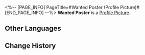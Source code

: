 <%-- [PAGE_INFO]
PageTitle=#Wanted Poster (Profile Picture)#
[END_PAGE_INFO] --%>
{{Item Infobox
|title       = Wanted Poster
|id          = 202006
|image       = Item Wanted Poster.png
|type        = Profile Picture
|invCategory = 
|rarity      = 4
|effect      = Avatar reward from collecting all the wanted posters in Jarilo-VI.
|description = The portrait of the heroes who saved Belobog. These pictures are demure and solemn, containing a hint of liveliness.
}}
{{Description|''"This is the pinnacle of abstract art in the winter city."''}}
'''Wanted Poster''' is a [[Profile Picture]].

==Other Languages==
{{Other Languages
|en   = Wanted Poster
|zhs  = 通缉令
|zht  = 通緝令
|ja   = 指名手配書
|ko   = 수배령
|es   = Cartel de Se busca
|fr   = Avis de recherche
|ru   = Объявление о розыске
|th   = ประกาศจับ
|vi   = Lệnh Truy Nã
|de   = Steckbrief
|id   = Poster Penangkapan
|pt   = Cartaz de Procurado
}}

==Change History==
{{Change History|1.0}}